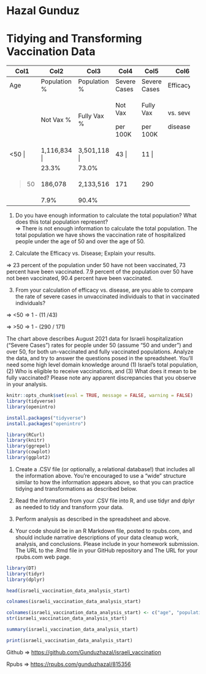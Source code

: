 # Hazal Gunduz

# Tidying and Transforming Vaccination Data

+---------+--------------+--------------+--------------+--------------+------------+
| Col1    | Col2         | Col3         | Col4         | Col5         | Col6       |
+=========+==============+==============+==============+==============+============+
| Age     | Population % | Population % | Severe Cases | Severe Cases | Efficacy   |
+---------+--------------+--------------+--------------+--------------+------------+
|         | Not Vax %    | Fully Vax %  | Not Vax      | Fully Vax    | vs. severe |
|         |              |              |              |              |            |
|         |              |              | per 100K     | per 100K     | disease    |
+---------+--------------+--------------+--------------+--------------+------------+
| \<50 \| | 1,116,834 \| | 3,501,118 \| | 43 \|        | 11 \|        |            |
+---------+--------------+--------------+--------------+--------------+------------+
|         | 23.3%        | 73.0%        |              |              |            |
+---------+--------------+--------------+--------------+--------------+------------+
| > 50    | 186,078      | 2,133,516    | 171          | 290          |            |
+---------+--------------+--------------+--------------+--------------+------------+
|         | 7.9%         | 90.4%        |              |              |            |
+---------+--------------+--------------+--------------+--------------+------------+

(1) Do you have enough information to calculate the total population? What does this total population represent?\
    =\> There is not enough information to calculate the total population. The total population we have shows the vaccination rate of hospitalized people under the age of 50 and over the age of 50.

(2) Calculate the Efficacy vs. Disease; Explain your results.

=\> 23 percent of the population under 50 have not been vaccinated, 73 percent have been vaccinated. 7.9 percent of the population over 50 have not been vaccinated, 90.4 percent have been vaccinated.

(3) From your calculation of efficacy vs. disease, are you able to compare the rate of severe cases in unvaccinated individuals to that in vaccinated individuals?

=\> \<50 =\> 1 - (11 /43)

=\> \>50 =\> 1 - (290 / 171)

The chart above describes August 2021 data for Israeli hospitalization ("Severe Cases") rates for people under 50 (assume "50 and under") and over 50, for both un-vaccinated and fully vaccinated populations. Analyze the data, and try to answer the questions posed in the spreadsheet. You'll need some high level domain knowledge around (1) Israel's total population, (2) Who is eligible to receive vaccinations, and (3) What does it mean to be fully vaccinated? Please note any apparent discrepancies that you observe in your analysis.

```r
knitr::opts_chunk$set(eval = TRUE, message = FALSE, warning = FALSE)
library(tidyverse)
library(openintro)
```

```r
install.packages("tidyverse")
install.packages("openintro")
```

```r
library(RCurl)
library(knitr)
library(ggrepel)
library(cowplot)
library(ggplot2)
```

(1) Create a .CSV file (or optionally, a relational database!) that includes all the information above. You're encouraged to use a "wide" structure similar to how the information appears above, so that you can practice tidying and transformations as described below.

(2) Read the information from your .CSV file into R, and use tidyr and dplyr as needed to tidy and transform your data.

(3) Perform analysis as described in the spreadsheet and above.

(4) Your code should be in an R Markdown file, posted to rpubs.com, and should include narrative descriptions of your data cleanup work, analysis, and conclusions. Please include in your homework submission. The URL to the .Rmd file in your GitHub repository and The URL for your rpubs.com web page.

```r
library(DT)
library(tidyr)
library(dplyr)
```

```r
head(israeli_vaccination_data_analysis_start)
```

```r
colnames(israeli_vaccination_data_analysis_start)
```

```r
colnames(israeli_vaccination_data_analysis_start) <- c("age", "population %", "severe", "cases", "efficacy")
str(israeli_vaccination_data_analysis_start)
```

```r
summary(israeli_vaccination_data_analysis_start)
```

```r
print(israeli_vaccination_data_analysis_start)
```

Github =\> <https://github.com/Gunduzhazal/israeli_vaccination>

Rpubs =\> <https://rpubs.com/gunduzhazal/815356>
